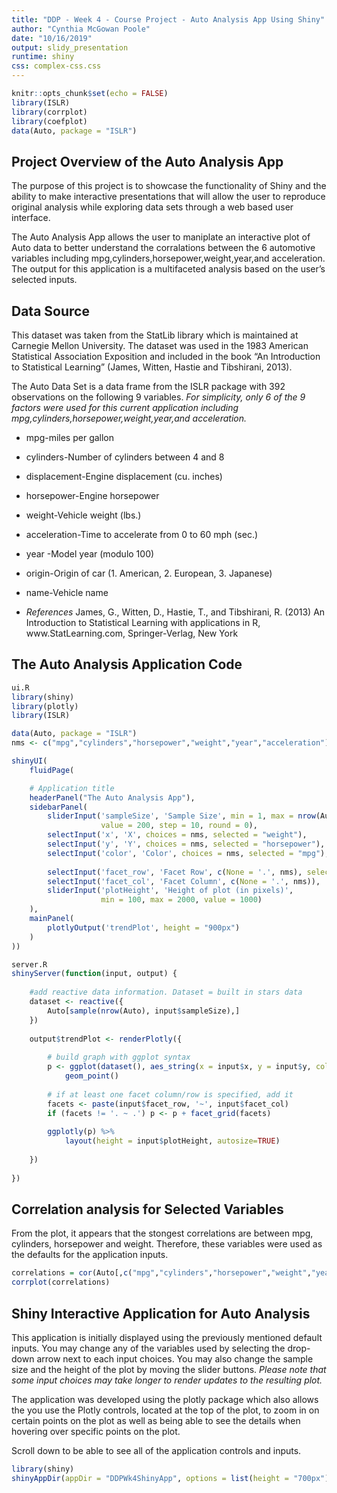 ```yaml
---
title: "DDP - Week 4 - Course Project - Auto Analysis App Using Shiny"
author: "Cynthia McGowan Poole"
date: "10/16/2019"
output: slidy_presentation
runtime: shiny
css: complex-css.css
---
```


```r
knitr::opts_chunk$set(echo = FALSE)
library(ISLR)
library(corrplot)
library(coefplot)
data(Auto, package = "ISLR")
```

## Project Overview of the Auto Analysis App

The purpose of this project is to showcase the functionality of Shiny and the ability to make interactive presentations that will allow the user to reproduce original analysis while exploring data sets through a web based user interface. 

The Auto Analysis App allows the user to maniplate an interactive plot of Auto data to better understand the corralations between the 6 automotive variables including mpg,cylinders,horsepower,weight,year,and acceleration. The output for this application is a multifaceted analysis based on the user's selected inputs. 

## Data Source

This dataset was taken from the StatLib library which is maintained at Carnegie Mellon University. The dataset was used in the 1983 American Statistical Association Exposition and included in the book "An Introduction to Statistical Learning" (James, Witten, Hastie and Tibshirani, 2013).  

The Auto Data Set is a data frame from the ISLR package with 392 observations on the following 9 variables. *For simplicity, only 6 of the 9 factors were used for this current application including mpg,cylinders,horsepower,weight,year,and acceleration.* 

 - mpg-miles per gallon
 - cylinders-Number of cylinders between 4 and 8
 - displacement-Engine displacement (cu. inches)
 - horsepower-Engine horsepower
 - weight-Vehicle weight (lbs.)
 - acceleration-Time to accelerate from 0 to 60 mph (sec.)
 - year -Model year (modulo 100)
 - origin-Origin of car (1. American, 2. European, 3. Japanese)
 - name-Vehicle name


 - *References*
James, G., Witten, D., Hastie, T., and Tibshirani, R. (2013) An Introduction to Statistical Learning with applications in R, www.StatLearning.com, Springer-Verlag, New York

## The Auto Analysis Application Code

```r
ui.R
library(shiny)
library(plotly)
library(ISLR)

data(Auto, package = "ISLR")
nms <- c("mpg","cylinders","horsepower","weight","year","acceleration")

shinyUI(
    fluidPage(

    # Application title
    headerPanel("The Auto Analysis App"),
    sidebarPanel(
        sliderInput('sampleSize', 'Sample Size', min = 1, max = nrow(Auto),
                    value = 200, step = 10, round = 0),
        selectInput('x', 'X', choices = nms, selected = "weight"),
        selectInput('y', 'Y', choices = nms, selected = "horsepower"),
        selectInput('color', 'Color', choices = nms, selected = "mpg"),
        
        selectInput('facet_row', 'Facet Row', c(None = '.', nms), selected = "cylinders"),
        selectInput('facet_col', 'Facet Column', c(None = '.', nms)),
        sliderInput('plotHeight', 'Height of plot (in pixels)', 
                    min = 100, max = 2000, value = 1000)
    ),
    mainPanel(
        plotlyOutput('trendPlot', height = "900px")
    )
))

server.R
shinyServer(function(input, output) {
    
    #add reactive data information. Dataset = built in stars data
    dataset <- reactive({
        Auto[sample(nrow(Auto), input$sampleSize),]
    })
    
    output$trendPlot <- renderPlotly({
        
        # build graph with ggplot syntax
        p <- ggplot(dataset(), aes_string(x = input$x, y = input$y, color = input$color)) + 
            geom_point()
        
        # if at least one facet column/row is specified, add it
        facets <- paste(input$facet_row, '~', input$facet_col)
        if (facets != '. ~ .') p <- p + facet_grid(facets)
        
        ggplotly(p) %>% 
            layout(height = input$plotHeight, autosize=TRUE)
        
    })
    
})
```


## Correlation analysis for Selected Variables

From the plot, it appears that the stongest correlations are between mpg, cylinders, horsepower and weight. Therefore, these variables were used as the defaults for the application inputs. 

```r
correlations = cor(Auto[,c("mpg","cylinders","horsepower","weight","year","acceleration")])
corrplot(correlations)
```

## Shiny Interactive Application for Auto Analysis 

This application is initially displayed using the previously mentioned default inputs. You may change any of the variables used by selecting the drop-down arrow next to each input choices. You may also change the sample size and the height of the plot by moving the slider buttons. *Please note that some input choices may take longer to render updates to the resulting plot.* 

The application was developed using the plotly package which also allows the you use the Plotly controls, located at the top of the plot, to zoom in on certain points on the plot as well as being able to see the details when hovering over specific points on the plot. 

Scroll down to be able to see all of the application controls and inputs. 
```r
library(shiny)
shinyAppDir(appDir = "DDPWk4ShinyApp", options = list(height = "700px"))
```
